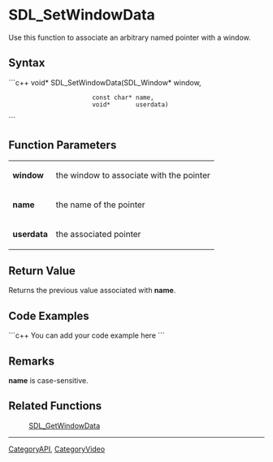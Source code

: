 
= SDL_SetWindowData =
Use this function to associate an arbitrary named pointer with a window.


== Syntax ==
```c++
void* SDL_SetWindowData(SDL_Window* window,
                        const char* name,
                        void*       userdata)
```

== Function Parameters ==
{|
|'''window'''
|the window to associate with the pointer
|-
|'''name'''
|the name of the pointer
|-
|'''userdata'''
|the associated pointer
|}

== Return Value ==
Returns the previous value associated with '''name'''.

== Code Examples ==
```c++
You can add your code example here
```

== Remarks ==
'''name''' is case-sensitive.

== Related Functions ==
:[[SDL_GetWindowData]]

----
[[CategoryAPI]], [[CategoryVideo]]
